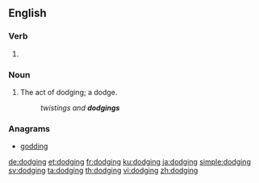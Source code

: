 ==English==

===Verb===
{{head|en|present participle}}

# {{present participle of|dodge|lang=en}}

===Noun===
{{en-noun}}

# The act of dodging; a dodge.
#: ''twistings and '''dodgings'''''

===Anagrams===
* [[godding#English|godding]]

[[de:dodging]]
[[et:dodging]]
[[fr:dodging]]
[[ku:dodging]]
[[ja:dodging]]
[[simple:dodging]]
[[sv:dodging]]
[[ta:dodging]]
[[th:dodging]]
[[vi:dodging]]
[[zh:dodging]]